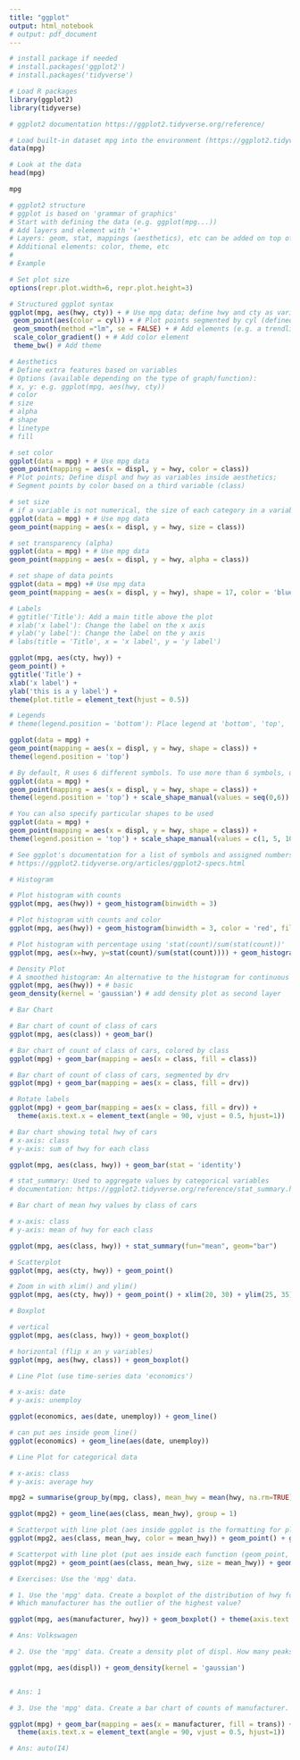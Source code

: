 ```yaml
---
title: "ggplot"
output: html_notebook
# output: pdf_document
---
```


```r
# install package if needed 
# install.packages('ggplot2')
# install.packages('tidyverse')
```

```r
# Load R packages
library(ggplot2)
library(tidyverse)

# ggplot2 documentation https://ggplot2.tidyverse.org/reference/

```

```r
# Load built-in dataset mpg into the environment (https://ggplot2.tidyverse.org/reference/mpg.html)
data(mpg)

```

```r
# Look at the data
head(mpg)

mpg

```

```r
# ggplot2 structure
# ggplot is based on 'grammar of graphics'
# Start with defining the data (e.g. ggplot(mpg...))
# Add layers and element with '+'
# Layers: geom, stat, mappings (aesthetics), etc can be added on top of one another
# Additional elements: color, theme, etc
# 
# Example

# Set plot size
options(repr.plot.width=6, repr.plot.height=3)

# Structured ggplot syntax
ggplot(mpg, aes(hwy, cty)) + # Use mpg data; define hwy and cty as variables inside aesthetics
 geom_point(aes(color = cyl)) + # Plot points segmented by cyl (defined inside aesthetics)
 geom_smooth(method ="lm", se = FALSE) + # Add elements (e.g. a trendline)
 scale_color_gradient() + # Add color element
 theme_bw() # Add theme

```

```r
# Aesthetics
# Define extra features based on variables
# Options (available depending on the type of graph/function):
# x, y: e.g. ggplot(mpg, aes(hwy, cty))
# color
# size
# alpha
# shape
# linetype
# fill

# set color 
ggplot(data = mpg) + # Use mpg data
geom_point(mapping = aes(x = displ, y = hwy, color = class)) 
# Plot points; Define displ and hwy as variables inside aesthetics; 
# Segment points by color based on a third variable (class)

# set size 
# if a variable is not numerical, the size of each category in a variable will be based on the alphabetic order of the category names
ggplot(data = mpg) + # Use mpg data
geom_point(mapping = aes(x = displ, y = hwy, size = class))

# set transparency (alpha)
ggplot(data = mpg) + # Use mpg data
geom_point(mapping = aes(x = displ, y = hwy, alpha = class))

# set shape of data points 
ggplot(data = mpg) +# Use mpg data
geom_point(mapping = aes(x = displ, y = hwy), shape = 17, color = 'blue')

```

```r
# Labels
# ggtitle('Title'): Add a main title above the plot
# xlab('x label'): Change the label on the x axis
# ylab('y label'): Change the label on the y axis
# labs(title = 'Title', x = 'x label', y = 'y label')

ggplot(mpg, aes(cty, hwy)) + 
geom_point() + 
ggtitle('Title') + 
xlab('x label') + 
ylab('this is a y label') + 
theme(plot.title = element_text(hjust = 0.5))

```

```r
# Legends
# theme(legend.position = 'bottom'): Place legend at 'bottom', 'top', 'left', or 'right'

ggplot(data = mpg) +
geom_point(mapping = aes(x = displ, y = hwy, shape = class)) + 
theme(legend.position = 'top') 

# By default, R uses 6 different symbols. To use more than 6 symbols, use the scale_shape_manual() function
ggplot(data = mpg) +
geom_point(mapping = aes(x = displ, y = hwy, shape = class)) + 
theme(legend.position = 'top') + scale_shape_manual(values = seq(0,6))

# You can also specify particular shapes to be used
ggplot(data = mpg) +
geom_point(mapping = aes(x = displ, y = hwy, shape = class)) + 
theme(legend.position = 'top') + scale_shape_manual(values = c(1, 5, 10, 6, 22, 17, 4))

# See ggplot's documentation for a list of symbols and assigned numbers:
# https://ggplot2.tidyverse.org/articles/ggplot2-specs.html

```



```r
# Histogram

# Plot histogram with counts
ggplot(mpg, aes(hwy)) + geom_histogram(binwidth = 3)

# Plot histogram with counts and color
ggplot(mpg, aes(hwy)) + geom_histogram(binwidth = 3, color = 'red', fill = 'blue')

# Plot histogram with percentage using 'stat(count)/sum(stat(count))'
ggplot(mpg, aes(x=hwy, y=stat(count)/sum(stat(count)))) + geom_histogram(binwidth=3) + ylab('Percentage')

```

```r
# Density Plot
# A smoothed histogram: An alternative to the histogram for continuous variables
ggplot(mpg, aes(hwy)) + # basic
geom_density(kernel = 'gaussian') # add density plot as second layer

```


```r
# Bar Chart

# Bar chart of count of class of cars
ggplot(mpg, aes(class)) + geom_bar()

# Bar chart of count of class of cars, colored by class 
ggplot(mpg) + geom_bar(mapping = aes(x = class, fill = class))

# Bar chart of count of class of cars, segmented by drv 
ggplot(mpg) + geom_bar(mapping = aes(x = class, fill = drv))

# Rotate labels
ggplot(mpg) + geom_bar(mapping = aes(x = class, fill = drv)) +
  theme(axis.text.x = element_text(angle = 90, vjust = 0.5, hjust=1))

# Bar chart showing total hwy of cars
# x-axis: class
# y-axis: sum of hwy for each class

ggplot(mpg, aes(class, hwy)) + geom_bar(stat = 'identity')

```

```r
# stat_summary: Used to aggregate values by categorical variables 
# documentation: https://ggplot2.tidyverse.org/reference/stat_summary.html

# Bar chart of mean hwy values by class of cars 

# x-axis: class
# y-axis: mean of hwy for each class

ggplot(mpg, aes(class, hwy)) + stat_summary(fun="mean", geom="bar")

```

```r
# Scatterplot
ggplot(mpg, aes(cty, hwy)) + geom_point()

# Zoom in with xlim() and ylim()
ggplot(mpg, aes(cty, hwy)) + geom_point() + xlim(20, 30) + ylim(25, 35)

```


```r
# Boxplot

# vertical
ggplot(mpg, aes(class, hwy)) + geom_boxplot()

# horizontal (flip x an y variables)
ggplot(mpg, aes(hwy, class)) + geom_boxplot()

```


```r
# Line Plot (use time-series data 'economics')

# x-axis: date
# y-axis: unemploy

ggplot(economics, aes(date, unemploy)) + geom_line()

# can put aes inside geom_line()
ggplot(economics) + geom_line(aes(date, unemploy))


```
```r
# Line Plot for categorical data

# x-axis: class
# y-axis: average hwy

mpg2 = summarise(group_by(mpg, class), mean_hwy = mean(hwy, na.rm=TRUE))

ggplot(mpg2) + geom_line(aes(class, mean_hwy), group = 1)

# Scatterpot with line plot (aes inside ggplot is the formatting for plots)
ggplot(mpg2, aes(class, mean_hwy, color = mean_hwy)) + geom_point() + geom_line(group = 1)

# Scatterpot with line plot (put aes inside each function (geom_point, geom_line...) for specific formatting for individual plots)
ggplot(mpg2) + geom_point(aes(class, mean_hwy, size = mean_hwy)) + geom_line(aes(class, mean_hwy, color = mean_hwy), group = 1)

```


```r
# Exercises: Use the 'mpg' data. 

# 1. Use the 'mpg' data. Create a boxplot of the distribution of hwy for each manufacturer.
# Which manufacturer has the outlier of the highest value?

ggplot(mpg, aes(manufacturer, hwy)) + geom_boxplot() + theme(axis.text.x = element_text(angle = 90, vjust = 0.5, hjust=1))

# Ans: Volkswagen

# 2. Use the 'mpg' data. Create a density plot of displ. How many peaks does the distribution of displ have?

ggplot(mpg, aes(displ)) + geom_density(kernel = 'gaussian') 


# Ans: 1

# 3. Use the 'mpg' data. Create a bar chart of counts of manufacturer. Segment each bar further by type of transmission (trans). For Dodge, which type of transmission is most common?

ggplot(mpg) + geom_bar(mapping = aes(x = manufacturer, fill = trans)) +
  theme(axis.text.x = element_text(angle = 90, vjust = 0.5, hjust=1))

# Ans: auto(I4)

```


